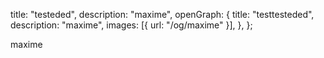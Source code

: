   title: "testeded",
  description: "maxime",
  openGraph: {
    title: "testtesteded",
    description: "maxime",
    images: [{ url: "/og/maxime" }],
  },
};

maxime
